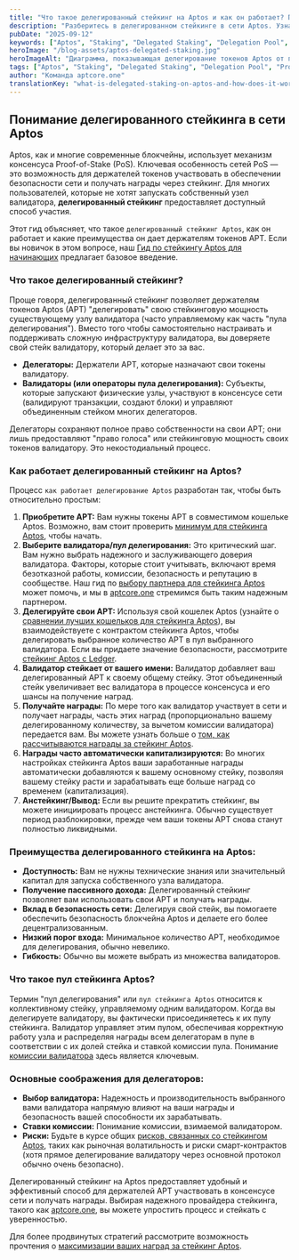```yaml
---
title: "Что такое делегированный стейкинг на Aptos и как он работает? Понятное объяснение"
description: "Разберитесь в делегированном стейкинге в сети Aptos. Узнайте, как держатели APT могут делегировать свои токены валидаторам, получать награды и вносить вклад в безопасность сети без необходимости запуска узла."
pubDate: "2025-09-12"
keywords: ["Aptos", "Staking", "Delegated Staking", "Delegation Pool", "Proof of Stake", "APT", "Crypto Rewards", "aptcore.one"]
heroImage: "/blog-assets/aptos-delegated-staking.jpg"
heroImageAlt: "Диаграмма, показывающая делегирование токенов Aptos от пользователей в пул валидаторов для стейкинга"
tags: ["Aptos", "Staking", "Delegated Staking", "Delegation Pool", "Proof of Stake", "APT", "Crypto Rewards", "aptcore.one"]
author: "Команда aptcore.one"
translationKey: "what-is-delegated-staking-on-aptos-and-how-does-it-work-a-clear-explanation"
---
```


## Понимание делегированного стейкинга в сети Aptos

Aptos, как и многие современные блокчейны, использует механизм консенсуса Proof-of-Stake (PoS). Ключевая особенность сетей PoS — это возможность для держателей токенов участвовать в обеспечении безопасности сети и получать награды через стейкинг. Для многих пользователей, которые не хотят запускать собственный узел валидатора, **делегированный стейкинг** предоставляет доступный способ участия.

Этот гид объясняет, что такое `делегированный стейкинг Aptos`, как он работает и какие преимущества он дает держателям токенов APT. Если вы новичок в этом вопросе, наш [Гид по стейкингу Aptos для начинающих](/blog/ru/rukovodstvo-dlya-nachinayushchih-po-stejkingu-aptos-apt-na-aptcore-one) предлагает базовое введение.

### Что такое делегированный стейкинг?

Проще говоря, делегированный стейкинг позволяет держателям токенов Aptos (APT) "делегировать" свою стейкинговую мощность существующему узлу валидатора (часто управляемому как часть "пула делегирования"). Вместо того чтобы самостоятельно настраивать и поддерживать сложную инфраструктуру валидатора, вы доверяете свой стейк валидатору, который делает это за вас.

* **Делегаторы:** Держатели APT, которые назначают свои токены валидатору.
* **Валидаторы (или операторы пула делегирования):** Субъекты, которые запускают физические узлы, участвуют в консенсусе сети (валидируют транзакции, создают блоки) и управляют объединенным стейком многих делегаторов.

Делегаторы сохраняют полное право собственности на свои APT; они лишь предоставляют "право голоса" или стейкинговую мощность своих токенов валидатору. Это некостодиальный процесс.

### Как работает делегированный стейкинг на Aptos?

Процесс `как работает делегирование Aptos` разработан так, чтобы быть относительно простым:

1. **Приобретите APT:** Вам нужны токены APT в совместимом кошельке Aptos. Возможно, вам стоит проверить [минимум для стейкинга Aptos](/blog/ru/minimum-dlya-stejkinga-aptos-skolko-apt-nuzhno-chtoby-nachat), чтобы начать.
2. **Выберите валидатора/пул делегирования:** Это критический шаг. Вам нужно выбрать надежного и заслуживающего доверия валидатора. Факторы, которые стоит учитывать, включают время безотказной работы, комиссии, безопасность и репутацию в сообществе. Наш гид по [выбору партнера для стейкинга Aptos](/blog/ru/vybor-partnera-dlya-stejkinga-aptos-maksimizirujte-nagrady-i-bezopasnost-s-aptcore-one) может помочь, и мы в [aptcore.one](https://aptcore.one) стремимся быть таким надежным партнером.
3. **Делегируйте свои APT:** Используя свой кошелек Aptos (узнайте о [сравнении лучших кошельков для стейкинга Aptos](/blog/ru/sravnenie-luchshih-koshelkov-dlya-stejkinga-aptos-petra-vs-pontem-vs-vash-luchshij-vybor)), вы взаимодействуете с контрактом стейкинга Aptos, чтобы делегировать выбранное количество APT в пул выбранного валидатора. Если вы придаете значение безопасности, рассмотрите [стейкинг Aptos с Ledger](/blog/ru/kak-stejkat-aptos-apt-s-ledger-poshagovoe-rukovodstvo-po-bezopasnosti).
4. **Валидатор стейкает от вашего имени:** Валидатор добавляет ваш делегированный APT к своему общему стейку. Этот объединенный стейк увеличивает вес валидатора в процессе консенсуса и его шансы на получение наград.
5. **Получайте награды:** По мере того как валидатор участвует в сети и получает награды, часть этих наград (пропорционально вашему делегированному количеству, за вычетом комиссии валидатора) передается вам. Вы можете узнать больше о [том, как рассчитываются награды за стейкинг Aptos](/blog/ru/nagrady-za-steking-aptos-raznica-mezhdu-apr-i-apy-i-kak-ih-pokazyvaet-aptcore-one).
6. **Награды часто автоматически капитализируются:** Во многих настройках стейкинга Aptos ваши заработанные награды автоматически добавляются к вашему основному стейку, позволяя вашему стейку расти и зарабатывать еще больше наград со временем (капитализация).
7. **Анстейкинг/Вывод:** Если вы решите прекратить стейкинг, вы можете инициировать процесс анстейкинга. Обычно существует период разблокировки, прежде чем ваши токены APT снова станут полностью ликвидными.

### Преимущества делегированного стейкинга на Aptos:

* **Доступность:** Вам не нужны технические знания или значительный капитал для запуска собственного узла валидатора.
* **Получение пассивного дохода:** Делегированный стейкинг позволяет вам использовать свои APT и получать награды.
* **Вклад в безопасность сети:** Делегируя свой стейк, вы помогаете обеспечить безопасность блокчейна Aptos и делаете его более децентрализованным.
* **Низкий порог входа:** Минимальное количество APT, необходимое для делегирования, обычно невелико.
* **Гибкость:** Обычно вы можете выбрать из множества валидаторов.

### Что такое пул стейкинга Aptos?

Термин "пул делегирования" или `пул стейкинга Aptos` относится к коллективному стейку, управляемому одним валидатором. Когда вы делегируете валидатору, вы фактически присоединяетесь к их пулу стейкинга. Валидатор управляет этим пулом, обеспечивая корректную работу узла и распределяя награды всем делегаторам в пуле в соответствии с их долей стейка и ставкой комиссии пула. Понимание [комиссии валидатора](/blog/ru/ponimanie-komissii-validatora-aptos-klyuchevoj-faktor-dlya-vashih-nagrad-za-steking) здесь является ключевым.

### Основные соображения для делегаторов:

* **Выбор валидатора:** Надежность и производительность выбранного вами валидатора напрямую влияют на ваши награды и безопасность вашей способности их зарабатывать.
* **Ставки комиссии:** Понимание комиссии, взимаемой валидатором.
* **Риски:** Будьте в курсе общих [рисков, связанных со стейкингом Aptos](/blog/ru/riski-stekinga-aptos-ponyatnoe-rukovodstvo-po-ih-snizheniyu), таких как рыночная волатильность и риски смарт-контрактов (хотя прямое делегирование валидатору через основной протокол обычно очень безопасно).

Делегированный стейкинг на Aptos предоставляет удобный и эффективный способ для держателей APT участвовать в консенсусе сети и получать награды. Выбирая надежного провайдера стейкинга, такого как [aptcore.one](https://aptcore.one), вы можете упростить процесс и стейкать с уверенностью.

Для более продвинутых стратегий рассмотрите возможность прочтения о [максимизации ваших наград за стейкинг Aptos](/blog/ru/maksimizaciya-nagrad-za-steking-aptos-prodvinutye-sovety-i-strategii).
